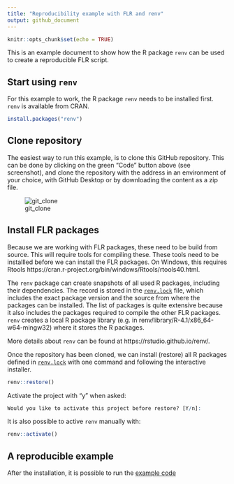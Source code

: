 ```yaml
---
title: "Reproducibility example with FLR and renv"
output: github_document
---
```


```r
knitr::opts_chunk$set(echo = TRUE)
```

This is an example document to show how the R package `renv` can be used to create a reproducible FLR script.

## Start using `renv`

For this example to work, the R package `renv` needs to be installed first. `renv` is available from CRAN.

```r
install.packages("renv")
```

## Clone repository

The easiest way to run this example, is to clone this GitHub repository. This can be done by clicking on the green "Code" button above (see screenshot), and clone the repository with the address in an environment of your choice, with GitHub Desktop or by downloading the content as a zip file.

![git_clone](readme_files/git_clone.png)

## Install FLR packages

Because we are working with FLR packages, these need to be build from source. This will require tools for compiling these. These tools need to be installled before we can install the FLR packages. On Windows, this requires Rtools https://cran.r-project.org/bin/windows/Rtools/rtools40.html.

The `renv` package can create snapshots of all used R packages, including their dependencies. The record is stored in the [`renv.lock`](https://github.com/shfischer/FLR_renv_example/blob/main/renv.lock) file, which includes the exact package version and the source from where the packages can be installed. The list of packages is quite extensive because it also includes the packages required to compile the other FLR packages. `renv` creates a local R package library (e.g. in renv/library/R-4.1/x86_64-w64-mingw32) where it stores the R packages.

More details about `renv` can be found at https://rstudio.github.io/renv/.

Once the repository has been cloned, we can install (restore) all R packages defined in [`renv.lock`](https://github.com/shfischer/FLR_renv_example/blob/main/renv.lock) with one command and following the interactive installer.

```r
renv::restore()
```
Activate the project with "y" when asked:
```r
Would you like to activate this project before restore? [Y/n]:
```

It is also possible to active `renv` manually with:
```r
renv::activate()
```

## A reproducible example

After the installation, it is possible to run the [example code](https://github.com/shfischer/FLR_renv_example/blob/main/script_example.Rmd)

